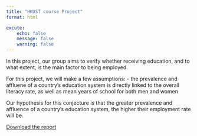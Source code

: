 ```yaml
---
title: "HKUST course Project"
format: html

excute:
    echo: false
    message: false
    warning: false
---
```


In this project, our group aims to verify whether receiving education, and to what extent, is the main factor to being employed.

For this project, we will make a few assumptions:
- the prevalence and affluene of a country's education system is directly linked to the overall literacy rate, as well as mean years of school for both men and women

Our hypothesis for this conjecture is that the greater prevalence and affluence of a country's education system, the higher their employment rate will be.



[Download the report](https://github.com/AlfredCheung2121/Project/blob/main/FYP%20Final%20Report.pdf)
